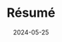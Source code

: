 ---
title: Résumé
description: Résumé de la semaine
date: 2024-05-25
tags: ["Semaine 2"]
published: true
---